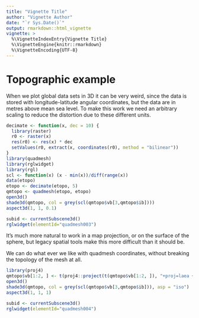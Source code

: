 ```yaml
---
title: "Vignette Title"
author: "Vignette Author"
date: "`r Sys.Date()`"
output: rmarkdown::html_vignette
vignette: >
  %\VignetteIndexEntry{Vignette Title}
  %\VignetteEngine{knitr::rmarkdown}
  %\VignetteEncoding{UTF-8}
---
```


# Topographic example

When we plot global data sets in 3D it can be very weird, since the data is stored with longitude-latitude angular coordinates, but the data are in metres above mean sea level. To make this work we need an arbitrary scaling to reduce the distortion due to these different units. 

```r
decimate <- function(x, dec = 10) {
  library(raster)
  r0 <- raster(x)
  res(r0) <- res(x) * dec
  setValues(r0, extract(x, coordinates(r0), method = "bilinear"))
}
library(quadmesh)
library(rglwidget)
library(rgl)
scl <- function(x) (x - min(x))/diff(range(x))
data(etopo)
etopo <- decimate(etopo, 5)
qmtopo <- quadmesh(etopo, etopo)
open3d()
shade3d(qmtopo, col = grey(scl(qmtopo$vb[3,qmtopo$ib])))
aspect3d(1, 1, 0.1)

subid <- currentSubscene3d()
rglwidget(elementId="quadmesh003")
```

It's much more natural to work in a map projection, or on the surface of the sphere, but legacy spatial tools make this more difficult than it should be. 

We can do what ever we like with quadmesh coordinates, without breaking the topology of the mesh at all. 

```r
library(proj4)
qmtopo$vb[1:2, ] <- t(proj4::project(t(qmtopo$vb[1:2, ]), "+proj=laea +ellps=WGS84 +lat_0=-90"))
open3d()
shade3d(qmtopo, col = grey(scl(qmtopo$vb[3,qmtopo$ib])), asp = "iso")
aspect3d(1, 1, 1)

subid <- currentSubscene3d()
rglwidget(elementId="quadmesh004")

```
